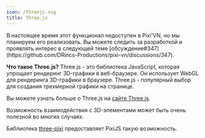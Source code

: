 ```yaml
---
icon: /threejs.svg
title: Three.js
---
```


<Callout title="This page is under construction" type="warn">
В настоящее время этот функционал недоступен в Pixi'VN, но мы планируем его реализовать. Вы можете следить за разработкой и проявлять интерес в следующей теме [обсуждение#347](https://github.com/DRincs-Productions/pixi-vn/discussions/347).
</Callout>

**Что такое Three.js?** Three.js - это библиотека JavaScript, которая упрощает рендеринг 3D-графики в веб-браузере. Он использует WebGL для рендеринга 3D-графики в браузере. Three.js - популярный выбор для создания трехмерной графики на странице.

Вы можете узнать больше о Three.js на [сайте Three.js](https://threejs.org/).

Возможность взаимодействия с 3D-элементами может быть очень полезной во многих случаях.

Библиотека [three-pixi](https://pixijs.com/8.x/guides/advanced/mixing-three-and-pixi#example-combining-3d-and-2d-elements) предоставляет PixiJS такую возможность.
